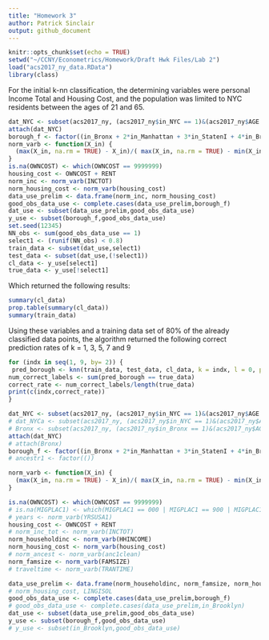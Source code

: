 ```yaml
---
title: "Homework 3"
author: Patrick Sinclair
output: github_document
---
```


```r
knitr::opts_chunk$set(echo = TRUE)
setwd("~/CCNY/Econometrics/Homework/Draft Hwk Files/Lab 2")
load("acs2017_ny_data.RData")
library(class)
```
For the initial k-nn classification, the determining variables were personal Income Total and Housing Cost, and the population was limited to NYC residents between the ages of 21 and 65.
 
```r
dat_NYC <- subset(acs2017_ny, (acs2017_ny$in_NYC == 1)&(acs2017_ny$AGE > 20) & (acs2017_ny$AGE < 66))
attach(dat_NYC)
borough_f <- factor((in_Bronx + 2*in_Manhattan + 3*in_StatenI + 4*in_Brooklyn + 5*in_Queens), levels=c(1,2,3,4,5),labels = c("Bronx","Manhattan","Staten Island","Brooklyn","Queens"))
norm_varb <- function(X_in) {
  (max(X_in, na.rm = TRUE) - X_in)/( max(X_in, na.rm = TRUE) - min(X_in, na.rm = TRUE) )
}
is.na(OWNCOST) <- which(OWNCOST == 9999999)
housing_cost <- OWNCOST + RENT
norm_inc <- norm_varb(INCTOT)
norm_housing_cost <- norm_varb(housing_cost)
data_use_prelim <- data.frame(norm_inc, norm_housing_cost)
good_obs_data_use <- complete.cases(data_use_prelim,borough_f)
dat_use <- subset(data_use_prelim,good_obs_data_use)
y_use <- subset(borough_f,good_obs_data_use)
set.seed(12345)
NN_obs <- sum(good_obs_data_use == 1)
select1 <- (runif(NN_obs) < 0.8)
train_data <- subset(dat_use,select1)
test_data <- subset(dat_use,(!select1))
cl_data <- y_use[select1]
true_data <- y_use[!select1]
```
Which returned the following results:
```r
summary(cl_data)
prop.table(summary(cl_data))
summary(train_data)
```
Using these variables and a training data set of 80% of the already classified data points, the algorithm returned the following correct prediction rates of k = 1, 3, 5, 7 and 9
```r
for (indx in seq(1, 9, by= 2)) {
 pred_borough <- knn(train_data, test_data, cl_data, k = indx, l = 0, prob = FALSE, use.all = TRUE)
num_correct_labels <- sum(pred_borough == true_data)
correct_rate <- num_correct_labels/length(true_data)
print(c(indx,correct_rate))
}
```

```r
dat_NYC <- subset(acs2017_ny, (acs2017_ny$in_NYC == 1)&(acs2017_ny$AGE > 20) & (acs2017_ny$AGE < 66))
# dat_NYCa <- subset(acs2017_ny, (acs2017_ny$in_NYC == 1)&(acs2017_ny$AGE > 24) & (acs2017_ny$AGE < 66))
# Bronx <- subset(acs2017_ny, (acs2017_ny$in_Bronx == 1)&(acs2017_ny$AGE > 24) & (acs2017_ny$AGE < 66))
attach(dat_NYC)
# attach(Bronx)
borough_f <- factor((in_Bronx + 2*in_Manhattan + 3*in_StatenI + 4*in_Brooklyn + 5*in_Queens), levels=c(1,2,3,4,5),labels = c("Bronx","Manhattan","Staten Island","Brooklyn","Queens"))
# ancestr1 <- factor(())
```
```r
norm_varb <- function(X_in) {
  (max(X_in, na.rm = TRUE) - X_in)/( max(X_in, na.rm = TRUE) - min(X_in, na.rm = TRUE) )
}
```
```r
is.na(OWNCOST) <- which(OWNCOST == 9999999)
# is.na(MIGPLAC1) <- which(MIGPLAC1 == 000 | MIGPLAC1 == 900 | MIGPLAC1 == 997 | MIGPLAC1 == 999)
# years <- norm_varb(YRSUSA1)
housing_cost <- OWNCOST + RENT
# norm_inc_tot <- norm_varb(INCTOT)
norm_householdinc <- norm_varb(HHINCOME)
norm_housing_cost <- norm_varb(housing_cost)
# norm_ancest <- norm_varb(anc1clean) 
norm_famsize <- norm_varb(FAMSIZE)
# traveltime <- norm_varb(TRANTIME)
```
```r
data_use_prelim <- data.frame(norm_householdinc, norm_famsize, norm_housing_cost)
# norm_housing_cost, LINGISOL
good_obs_data_use <- complete.cases(data_use_prelim,borough_f)
# good_obs_data_use <- complete.cases(data_use_prelim,in_Brooklyn)
dat_use <- subset(data_use_prelim,good_obs_data_use)
y_use <- subset(borough_f,good_obs_data_use)
# y_use <- subset(in_Brooklyn,good_obs_data_use)
```
